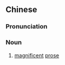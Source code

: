 {{also|鸿藻}}
==Chinese==
{{zh-forms|s=鸿藻}}

===Pronunciation===
{{zh-pron
|m=hóngzǎo
|cat=n
}}

===Noun===
{{zh-noun}}

# [[magnificent]] [[prose]]